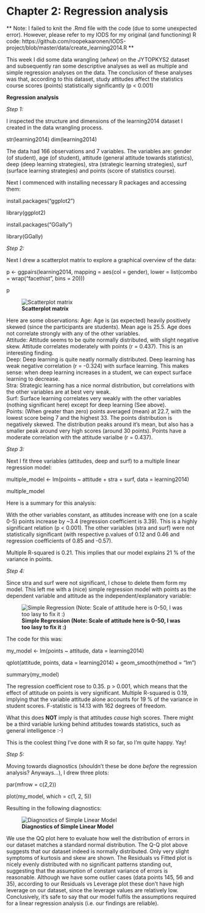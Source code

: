 # Chapter 2: Regression analysis

** Note: I failed to knit the .Rmd file with the code (due to some unexpected error). However, please refer to my IODS for my original (and functioning) R code: https://github.com/roopekaaronen/IODS-project/blob/master/data/create_learning2014.R **


This week I did some data wrangling (*whew*) on the JYTOPKYS2 dataset and subsequently ran some descriptive analyses as well as multiple and simple regression analyses on the data. The conclusion of these analyses was that, according to this dataset, study attitudes affect the statistics course scores (points) statistically significantly (p < 0.001)

**Regression analysis**

*Step 1:*

I inspected the structure and dimensions of the learning2014 dataset I created in the data wrangling process.

str(learning2014)
dim(learning2014)

The data had 166 observations and 7 variables. The variables are: gender (of student), age (of student), attitude (general attitude towards statistics), deep (deep learning strategies), stra (strategic learning strategies), surf (surface learning strategies) and points (score of statistics course).

Next I commenced with installing necessary R packages and accessing them:

install.packages("ggplot2")

library(ggplot2)

install.packages("GGally")

library(GGally)

*Step 2:*

Next I drew a scatterplot matrix to explore a graphical overview of the data:

p <- ggpairs(learning2014, mapping = aes(col = gender), lower = list(combo = wrap("facethist", bins = 20)))

p

![**Scatterplot matrix**](C:\Users\RoopeOK\Documents\GitHub\IODS-project\Exercise2Matrix.png)



Here are some observations:
Age: Age is (as expected) heavily positively skewed (since the participants are students). Mean age is 25.5. Age does not correlate strongly with any of the other variables.  
Attitude: Attitude seems to be quite normally distributed, with slight negative skew. Attitude correlates moderately with points (r = 0.437). This is an interesting finding.  
Deep: Deep learning is quite neatly normally distributed. Deep learning has weak negative correlation (r = -0.324) with surface learning. This makes sense: when deep learning increases in a student, we can expect surface learning to decrease.  
Stra: Strategic learning has a nice normal distribution, but correlations with the other variables are at best very weak.  
Surf: Surface learning correlates very weakly with the other variables (nothing significant here) except for deep learning (See above).  
Points: (When greater than zero) points averaged (mean) at 22.7, with the lowest score being 7 and the highest 33. The points distribution is negatively skewed. The distribution peaks around it's mean, but also has a smaller peak around very high scores (around 30 points). Points have a moderate correlation with the attitude varialbe (r = 0.437).  

*Step 3:*

Next I fit three variables (attitudes, deep and surf) to a multiple linear regression model:

multiple_model <- lm(points ~ attitude + stra + surf, data = learning2014)

multiple_model

Here is a summary for this analysis:  

With the other variables constant, as attitudes increase with one (on a scale 0-5) points increase by ~3.4 (regression coefficient is 3.39). This is a highly significant relation (p < 0.001). The other variables (stra and surf) were not statistically significant (with respective p.values of 0.12 and 0.46 and regression coefficients of 0.85 and -0.57).

Multiple R-squared is 0.21. This implies that our model explains 21 % of the variance in points.

*Step 4:*

Since stra and surf were not significant, I chose to delete them form my model. This left me with a (nice) simple regression model with points as the dependent variable and attitude as the independent/explanatory variable:

![**Simple Regression (Note: Scale of attitude here is 0-50, I was too lasy to fix it :)**](C:\Users\RoopeOK\Documents\GitHub\IODS-project\Exercise2Regression.png)

The code for this was:

my_model <- lm(points ~ attitude, data = learning2014)

qplot(attitude, points, data = learning2014) + geom_smooth(method = "lm")

summary(my_model)

The regression coefficient rose to 0.35. p > 0.001, which means that the effect of attitude on points is very significant. Multiple R-squared is 0.19, implying that the variable attitude alone accounts for 19 % of the variance in student scores. F-statistic is 14.13 with 162 degrees of freedom.

What this does **NOT** imply is that attitudes *cause* high scores. There might be a third variable lurking behind attitudes towards statistics, such as general intelligence :-)

This is the coolest thing I've done with R so far, so I'm quite happy. Yay!


*Step 5:*

Moving towards diagnostics (shouldn't these be done *before* the regression analysis? Anyways...), I drew three plots:

par(mfrow = c(2,2))

plot(my_model, which = c(1, 2, 5))

Resulting in the following diagnostics:

![**Diagnostics of Simple Linear Model**](C:\Users\RoopeOK\Documents\GitHub\IODS-project\Assumptions.png)

We use the QQ plot here to evaluate how well the distribution of errors in our dataset matches a standard normal distribution. The Q-Q plot above suggests that our dataset indeed is normally distributed. Only very slight symptoms of kurtosis and skew are shown. The Residuals vs Fitted plot is nicely evenly distributed with no significant patterns standing out, suggesting that the assumption of constant variance of errors is reasonable. Although we have some outlier cases (data points 145, 56 and 35), according to our Residuals vs Leverage plot these don't have high leverage on our dataset, since the leverage values are relatively low. Conclusively, it's safe to say that our model fulfils the assumptions required for a linear regression analysis (i.e. our findings are reliable).